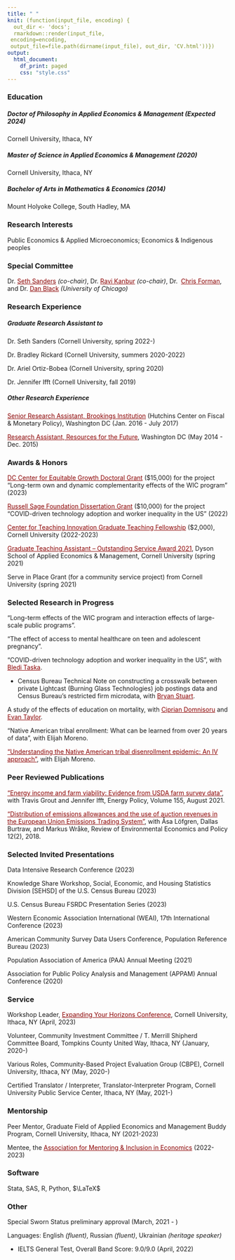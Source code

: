 ```yaml
---
title: " "
knit: (function(input_file, encoding) {
  out_dir <- 'docs';
  rmarkdown::render(input_file,
 encoding=encoding,
 output_file=file.path(dirname(input_file), out_dir, 'CV.html'))})
output:
  html_document:
    df_print: paged
    css: "style.css"
---
```


</div>
<div style="margin-bottom:20px;">
</div>

</div>
<div style="margin-bottom:20px;">
</div>

### Education ###

##### _Doctor of Philosophy in Applied Economics & Management (Expected 2024)_ ##### 
Cornell University, Ithaca, NY 

##### _Master of Science in Applied Economics & Management (2020)_  #####  
Cornell University, Ithaca, NY 

##### _Bachelor of Arts in Mathematics & Economics (2014)_  #####
Mount Holyoke College, South Hadley, MA

### Research Interests ###

Public Economics & Applied Microeconomics; Economics & Indigenous peoples

### Special Committee ###

Dr. <a href="https://publicpolicy.cornell.edu/people/seth-sanders/" style="color: #8B0000; text-decoration: underline;">Seth Sanders</a> _(co-chair)_, Dr. <a href="https://www.kanbur.dyson.cornell.edu/" style="color: #8B0000; text-decoration: underline;">Ravi Kanbur</a> _(co-chair)_, Dr. 
<a href="https://dyson.cornell.edu/faculty-research/faculty/cmf257/" style="color: #8B0000; text-decoration: underline;">Chris Forman</a>, and Dr. <a href="https://harris.uchicago.edu/directory/dan-black" style="color: #8B0000; text-decoration: underline;">Dan Black</a> _(University of Chicago)_

### Research Experience ###

##### _Graduate Research Assistant to_ #####

Dr. Seth Sanders (Cornell University, spring 2022-)   

Dr. Bradley Rickard (Cornell University, summers 2020-2022) 

Dr. Ariel Ortiz-Bobea (Cornell University, spring 2020) 

Dr. Jennifer Ifft (Cornell University, fall 2019)

##### _Other Research Experience_ #####

<a href="https://www.brookings.edu/author/anna-malinovskaya/" style="color: #8B0000; text-decoration: underline;">Senior Research Assistant, Brookings Institution</a> (Hutchins Center on Fiscal & Monetary Policy), Washington DC (Jan. 2016 - July 2017)

<a href="https://www.rff.org/publications/working-papers/expected-versus-actual-outcomes-of-environmental-policies-the-clean-water-state-revolving-fund/" style="color: #8B0000; text-decoration: underline;">Research Assistant, Resources for the Future</a>, Washington DC (May 2014 - Dec. 2015)

### Awards & Honors ###

<a href="https://equitablegrowth.org/people/anna-malinovskaya/" style="color: #8B0000; text-decoration: underline;">DC Center for Equitable Growth Doctoral Grant</a> ($15,000) for the project “Long-term own and dynamic complementarity effects of the WIC program” (2023)

<a href="https://www.russellsage.org/awarded-project/covid-driven-technology-adoption-and-worker-inequality-us" style="color: #8B0000; text-decoration: underline;">Russell Sage Foundation Dissertation Grant</a> ($10,000) for the project “COVID-driven technology adoption and worker inequality in the US” (2022)

<a href="https://teaching.cornell.edu/grants-awards/graduate-students-postdoctoral-fellows" style="color: #8B0000; text-decoration: underline;">Center for Teaching Innovation Graduate Teaching Fellowship</a> ($2,000), Cornell University (2022-2023)

<a href="https://dyson.cornell.edu/programs/graduate/awards/" style="color: #8B0000; text-decoration: underline;">Graduate Teaching Assistant – Outstanding Service Award 2021</a>, Dyson School of Applied Economics & Management, Cornell University (spring 2021)

Serve in Place Grant (for a community service project) from Cornell University (spring 2021)

### Selected Research in Progress ###

“Long-term effects of the WIC program and interaction effects of large-scale public programs”. 

"The effect of access to mental healthcare on teen and adolescent pregnancy".

“COVID-driven technology adoption and worker inequality in the US”, with <a href="https://scholar.google.com/citations?user=s7UfVc0AAAAJ&hl=en" style="color: #8B0000; text-decoration: underline;">Bledi Taska</a>.

 + Census Bureau Technical Note on constructing a crosswalk between private Lightcast (Burning Glass Technologies) job postings data and Census Bureau's restricted firm microdata, with <a href="https://www.philadelphiafed.org/our-people/bryan-stuart" style="color: #8B0000; text-decoration: underline;">Bryan Stuart</a>.
 
A study of the effects of education on mortality, with <a href="https://www.iza.org/people/affiliates/21739/ciprian-domnisoru" style="color: #8B0000; text-decoration: underline;">Ciprian Domnisoru</a> and <a href="https://eller.arizona.edu/people/evan-j-taylor" style="color: #8B0000; text-decoration: underline;">Evan Taylor</a>. 

“Native American tribal enrollment: What can be learned from over 20 years of data”, with Elijah Moreno.  

<a href="https://papers.ssrn.com/sol3/papers.cfm?abstract_id=3949116" style="color: #8B0000; text-decoration: underline;">"Understanding the Native American tribal disenrollment epidemic: An IV approach"</a>, with Elijah Moreno. 

### Peer Reviewed Publications ###

<a href="https://www.sciencedirect.com/science/article/abs/pii/S0301421521001737" style="color: #8B0000; text-decoration: underline;">"Energy income and farm viability: Evidence from USDA farm survey data"</a>, with Travis Grout and Jennifer Ifft, Energy Policy, Volume 155, August 2021.

<a href="https://www.journals.uchicago.edu/doi/10.1093/reep/rey012" style="color: #8B0000; text-decoration: underline;">"Distribution of emissions allowances and the use of auction revenues in the European Union Emissions Trading System"</a>, with Åsa Löfgren, Dallas Burtraw, and Markus Wråke, Review of Environmental Economics and Policy 12(2), 2018.

### Selected Invited Presentations ###

Data Intensive Research Conference (2023) 

Knowledge Share Workshop, Social, Economic, and Housing Statistics Division [SEHSD] of the U.S. Census Bureau (2023) 

U.S. Census Bureau FSRDC Presentation Series (2023) 

Western Economic Association International (WEAI), 17th International Conference (2023) 

American Community Survey Data Users Conference, Population Reference Bureau (2023) 

Population Association of America (PAA) Annual Meeting (2021) 

Association for Public Policy Analysis and Management (APPAM) Annual Conference (2020)

### Service ###

Workshop Leader, <a href="https://www.eyh.cornell.edu/" style="color: #8B0000; text-decoration: underline;">Expanding Your Horizons Conference</a>, Cornell University, Ithaca, NY (April, 2023)

Volunteer, Community Investment Committee / T. Merrill Shipherd Committee Board, Tompkins County United Way, Ithaca, NY (January, 2020-)

Various Roles, Community-Based Project Evaluation Group (CBPE), Cornell University, Ithaca, NY (May, 2020-)

Certified Translator / Interpreter, Translator-Interpreter Program, Cornell University Public Service Center, Ithaca, NY (May, 2021-)

### Mentorship ###

Peer Mentor, Graduate Field of Applied Economics and Management Buddy Program, Cornell University, Ithaca, NY (2021-2023)

Mentee, the <a href="https://econmentoring.org/mentee-2022/" style="color: #8B0000; text-decoration: underline;">Association for Mentoring & Inclusion in Economics</a> (2022-2023)

### Software ###

Stata, SAS, R, Python, $\LaTeX$

### Other ###

Special Sworn Status preliminary approval (March, 2021 - )

Languages: English _(fluent)_, Russian _(fluent)_, Ukrainian _(heritage speaker)_

+ IELTS General Test, Overall Band Score: 9.0/9.0 (April, 2022)

</div>
<div style="margin-bottom:20px;">
</div>


<!-- Matomo -->
<script>
  var _paq = window._paq = window._paq || [];
  /* tracker methods like "setCustomDimension" should be called before "trackPageView" */
  _paq.push(['trackPageView']);
  _paq.push(['enableLinkTracking']);
  (function() {
    var u="https://amgithub.matomo.cloud/";
    _paq.push(['setTrackerUrl', u+'matomo.php']);
    _paq.push(['setSiteId', '1']);
    var d=document, g=d.createElement('script'), s=d.getElementsByTagName('script')[0];
    g.async=true; g.src='//cdn.matomo.cloud/amgithub.matomo.cloud/matomo.js'; s.parentNode.insertBefore(g,s);
  })();
</script>
<!-- End Matomo Code -->

